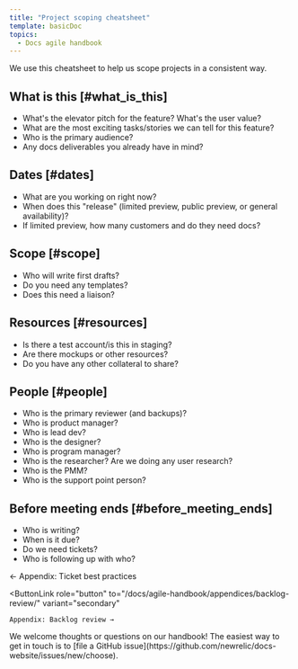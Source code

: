 ```yaml
---
title: "Project scoping cheatsheet"
template: basicDoc
topics:
  - Docs agile handbook
---
```


We use this cheatsheet to help us scope projects in a consistent way.

## What is this [#what_is_this]

* What's the elevator pitch for the feature? What's the user value?
* What are the most exciting tasks/stories we can tell for this feature?
* Who is the primary audience?
* Any docs deliverables you already have in mind?

## Dates [#dates]

* What are you working on right now?
* When does this "release" (limited preview, public preview, or general availability)?
* If limited preview, how many customers and do they need docs?

## Scope [#scope]

* Who will write first drafts?
* Do you need any templates?
* Does this need a liaison?

## Resources [#resources]

* Is there a test account/is this in staging?
* Are there mockups or other resources?
* Do you have any other collateral to share?

## People [#people]

* Who is the primary reviewer (and backups)?
* Who is product manager?
* Who is lead dev?
* Who is the designer?
* Who is program manager?
* Who is the researcher? Are we doing any user research?
* Who is the PMM?
* Who is the support point person?

## Before meeting ends [#before_meeting_ends]

* Who is writing?
* When is it due?
* Do we need tickets?
* Who is following up with who?

<ButtonGroup>
  <ButtonLink
    role="button"
    to="/docs/agile-handbook/appendices/ticket-best-practices/"
    variant="secondary"
  >
    ← Appendix: Ticket best practices
  </ButtonLink>

  <ButtonLink
    role="button"
    to="/docs/agile-handbook/appendices/backlog-review/"
    variant="secondary"
  >
    Appendix: Backlog review →
  </ButtonLink>
</ButtonGroup>

<Callout variant="tip">
  We welcome thoughts or questions on our handbook! The easiest way to get in touch is to [file a GitHub issue](https://github.com/newrelic/docs-website/issues/new/choose).
</Callout>
